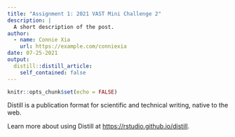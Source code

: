 ```yaml
---
title: "Assignment 1: 2021 VAST Mini Challenge 2"
description: |
  A short description of the post.
author:
  - name: Connie Xia
    url: https://example.com/conniexia
date: 07-25-2021
output:
  distill::distill_article:
    self_contained: false
---
```



```r
knitr::opts_chunk$set(echo = FALSE)
```

Distill is a publication format for scientific and technical writing, native to the web.

Learn more about using Distill at <https://rstudio.github.io/distill>.


